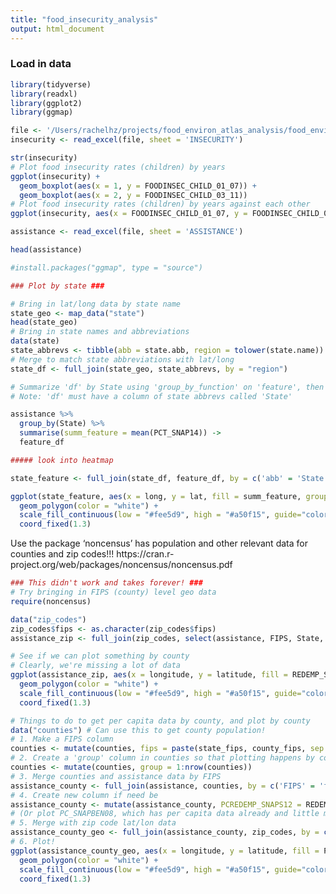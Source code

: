 ```yaml
---
title: "food_insecurity_analysis"
output: html_document
---
```

### Load in data

```r
library(tidyverse)
library(readxl)
library(ggplot2)
library(ggmap)
```


```r
file <- '/Users/rachelhz/projects/food_environ_atlas_analysis/food_environment_atlas_2015.xls'
insecurity <- read_excel(file, sheet = 'INSECURITY')
```

```r
str(insecurity)
# Plot food insecurity rates (children) by years
ggplot(insecurity) + 
  geom_boxplot(aes(x = 1, y = FOODINSEC_CHILD_01_07)) +
  geom_boxplot(aes(x = 2, y = FOODINSEC_CHILD_03_11))
# Plot food insecurity rates (children) by years against each other
ggplot(insecurity, aes(x = FOODINSEC_CHILD_01_07, y = FOODINSEC_CHILD_03_11)) + geom_point(alpha = 0.3)
```
```r
assistance <- read_excel(file, sheet = 'ASSISTANCE')
```

```r
head(assistance)
```

```r
#install.packages("ggmap", type = "source")
```

```r
### Plot by state ###

# Bring in lat/long data by state name
state_geo <- map_data("state")
head(state_geo)
# Bring in state names and abbreviations
data(state)
state_abbrevs <- tibble(abb = state.abb, region = tolower(state.name))
# Merge to match state abbreviations with lat/long
state_df <- full_join(state_geo, state_abbrevs, by = "region")

# Summarize 'df' by State using 'group_by_function' on 'feature', then plot by state
# Note: 'df' must have a column of state abbrevs called 'State'

assistance %>% 
  group_by(State) %>% 
  summarise(summ_feature = mean(PCT_SNAP14)) ->
  feature_df

##### look into heatmap

state_feature <- full_join(state_df, feature_df, by = c('abb' = 'State'))

ggplot(state_feature, aes(x = long, y = lat, fill = summ_feature, group = group)) + 
  geom_polygon(color = "white") +
  scale_fill_continuous(low = "#fee5d9", high = "#a50f15", guide="colorbar")+
  coord_fixed(1.3)
```


Use the package 'noncensus' has population and other relevant data for counties and zip codes!!! https://cran.r-project.org/web/packages/noncensus/noncensus.pdf

```r
### This didn't work and takes forever! ###
# Try bringing in FIPS (county) level geo data
require(noncensus)

data("zip_codes")
zip_codes$fips <- as.character(zip_codes$fips)
assistance_zip <- full_join(zip_codes, select(assistance, FIPS, State, County, REDEMP_SNAPS12), by = c('fips' = 'FIPS'))

# See if we can plot something by county
# Clearly, we're missing a lot of data
ggplot(assistance_zip, aes(x = longitude, y = latitude, fill = REDEMP_SNAPS12)) + 
  geom_polygon(color = "white") +
  scale_fill_continuous(low = "#fee5d9", high = "#a50f15", guide="colorbar")+
  coord_fixed(1.3)

# Things to do to get per capita data by county, and plot by county
data("counties") # Can use this to get county population!
# 1. Make a FIPS column
counties <- mutate(counties, fips = paste(state_fips, county_fips, sep = ''))
# 2. Create a 'group' column in counties so that plotting happens by county
counties <- mutate(counties, group = 1:nrow(counties))
# 3. Merge counties and assistance data by FIPS
assistance_county <- full_join(assistance, counties, by = c('FIPS' = 'fips'))
# 4. Create new column if need be
assistance_county <- mutate(assistance_county, PCREDEMP_SNAPS12 = REDEMP_SNAPS12 / population)
# (Or plot PC_SNAPBEN08, which has per capita data already and little missing data)
# 5. Merge with zip code lat/lon data
assistance_county_geo <- full_join(assistance_county, zip_codes, by = c('FIPS' = 'fips'))
# 6. Plot!
ggplot(assistance_county_geo, aes(x = longitude, y = latitude, fill = PC_SNAPBEN08, group = group)) + 
  geom_polygon(color = "white") +
  scale_fill_continuous(low = "#fee5d9", high = "#a50f15", guide="colorbar")+
  coord_fixed(1.3)
```


